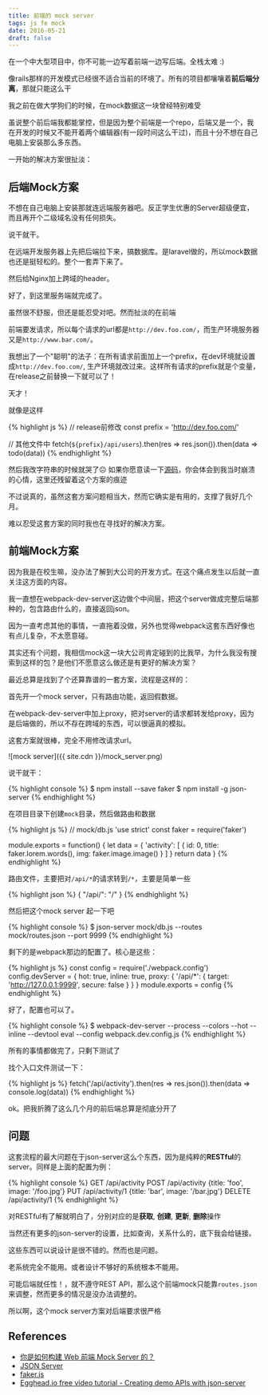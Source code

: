 ```yaml
---
title: 前端的 mock server
tags: js fe mock
date: 2016-05-21
draft: false
---
```


在一个中大型项目中，你不可能一边写着前端一边写后端。全栈太难 :)

像rails那样的开发模式已经很不适合当前的环境了。所有的项目都嚷嚷着**前后端分离**，那就只能这么干

我之前在做大学狗们的时候，在mock数据这一块曾经特别难受

虽说整个前后端我都能掌控，但是因为整个前端是一个repo，后端又是一个，我在开发的时候又不能开着两个编辑器(有一段时间这么干过)，而且十分不想在自己电脑上安装那么多东西。

一开始的解决方案很扯淡：

## 后端Mock方案

不想在自己电脑上安装那就连远端服务器吧。反正学生优惠的Server超级便宜，而且再开个二级域名没有任何损失。

说干就干。

在远端开发服务器上先把后端拉下来，搞数据库。是laravel做的，所以mock数据也还是挺轻松的。整个一套弄下来了。

然后给Nginx加上跨域的header。

好了，到这里服务端就完成了。

虽然很不舒服，但还是能忍受对吧。然而扯淡的在前端

前端要发请求，所以每个请求的url都是`http://dev.foo.com/`，而生产环境服务器又是`http://www.bar.com/`。

我想出了一个"聪明"的法子：在所有请求前面加上一个prefix，在dev环境就设置成`http://dev.foo.com/`, 生产环境就改过来。这样所有请求的prefix就是个变量，在release之前替换一下就可以了！

天才！

就像是这样

{% highlight js %}
// release前修改
const prefix = 'http://dev.foo.com/'

// 其他文件中
fetch(`${prefix}/api/users`).then(res => res.json()).then(data => todo(data))
{% endhighlight %}

然后我改字符串的时候就哭了&#9785; 如果你愿意读一下[源码](https://github.com/AnnatarHe/daxuedogs-web-client)，你会体会到我当时崩溃的心情，这里还残留着这个方案的痕迹

不过说真的，虽然这套方案问题相当大，然而它确实是有用的，支撑了我好几个月。

难以忍受这套方案的同时我也在寻找好的解决方案。

## 前端Mock方案

因为我是在校生嘛，没办法了解到大公司的开发方式。在这个痛点发生以后就一直关注这方面的内容。

我一直想在webpack-dev-server这边做个中间层，把这个server做成完整后端那种的，包含路由什么的，直接返回json。

因为一直考虑其他的事情，一直拖着没做，另外也觉得webpack这套东西好像也有点儿复杂，不太愿意碰。

其实还有个问题，我相信mock这一块大公司肯定碰到的比我早，为什么我没有搜索到这样的包？是他们不愿意这么做还是有更好的解决方案？

最近总算是找到了个还算靠谱的一套方案，流程是这样的：

首先开一个mock server，只有路由功能，返回假数据。

在webpack-dev-server中加上proxy，把对server的请求都转发给proxy，因为是后端做的，所以不存在跨域的东西，可以很逼真的模拟。

这套方案就很棒，完全不用修改请求url。

![mock server]({{ site.cdn }}/mock_server.png)

说干就干：

{% highlight console %}
$ npm install --save faker
$ npm install -g json-server
{% endhighlight %}

在项目目录下创建`mock`目录，然后做路由和数据

{% highlight js %}
// mock/db.js
'use strict'
const faker = require('faker')

module.exports = function() {
    let data = {
        'activity': [
            {
                id: 0,
                title: faker.lorem.words(),
                img: faker.image.image()
            }
        ]
    }
    return data
}
{% endhighlight %}

路由文件，主要把对`/api/*`的请求转到`/*`，主要是简单一些

{% highlight json %}
{
    "/api/": "/"
}
{% endhighlight %}

然后把这个mock server 起一下吧

{% highlight console %}
$ json-server mock/db.js --routes mock/routes.json --port 9999
{% endhighlight %}

剩下的是webpack那边的配置了。核心是这些：

{% highlight js %}
const config = require('./webpack.config')
config.devServer = {
    hot: true,
    inline: true,
    proxy: {
        '/api/*': {
            target: 'http://127.0.0.1:9999',
            secure: false
        }
    }
}
module.exports = config
{% endhighlight %}

好了，配置也可以了。

{% highlight console %}
$ webpack-dev-server --process --colors --hot --inline --devtool eval --config webpack.dev.config.js
{% endhighlight %}

所有的事情都做完了，只剩下测试了

找个入口文件测试一下：

{% highlight js %}
fetch('/api/activity').then(res => res.json()).then(data => console.log(data))
{% endhighlight %}

ok。把我折腾了这么几个月的前后端总算是彻底分开了

## 问题

这套流程的最大问题在于json-server这么个东西，因为是纯粹的**RESTful**的server。同样是上面的配置为例：

{% highlight console %}
GET /api/activity
POST /api/activity {title: 'foo', image: '/foo.jpg'}
PUT /api/activity/1 {title: 'bar', image: '/bar.jpg'}
DELETE /api/activity/1
{% endhighlight %}

对RESTful有了解就明白了，分别对应的是**获取**, **创建**, **更新**, **删除**操作

当然还有更多的json-server的设置，比如查询，关系什么的，底下我会给链接。

这些东西可以说设计是很不错的。然而也是问题。

老系统完全不能用。或者设计不够好的系统根本不能用。

可能后端就任性！，就不遵守REST API，那么这个前端mock只能靠`routes.json`来调整，然而更多的情况是没办法调整的。

所以啊，这个mock server方案对后端要求很严格

## References

* [你是如何构建 Web 前端 Mock Server 的？](https://www.zhihu.com/question/35436669)
* [JSON Server](https://github.com/typicode/json-server)
* [faker.js](https://github.com/Marak/faker.js)
* [Egghead.io free video tutorial - Creating demo APIs with json-server](https://egghead.io/lessons/nodejs-creating-demo-apis-with-json-server)